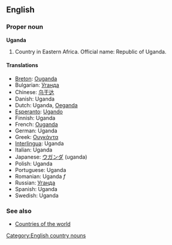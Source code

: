 ==English==
===Proper noun===
'''Uganda'''

# Country in Eastern Africa. Official name: Republic of Uganda.

====Translations====
*[[Breton]]: [[Ouganda]]
*Bulgarian: [[Уганда]]
*Chinese: [[乌干达]]
*Danish: Uganda
*Dutch: Uganda, [[Oeganda]]
*[[Esperanto]]: [[Ugando]]
*Finnish: Uganda
*French: [[Ouganda]]
*German: Uganda
*Greek: [[Ουγκάντα]]
*[[Interlingua]]: Uganda
*Italian: Uganda
*Japanese: [[ウガンダ]] (uganda)
*Polish: Uganda
*Portuguese: Uganda
*Romanian: Uganda ''f''
*Russian: [[Уганда]]
*Spanish: Uganda
*Swedish: Uganda

===See also===
*[[Countries of the world]]
[[Category:English country nouns]]